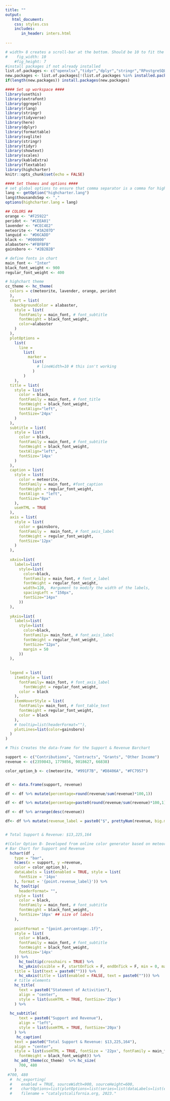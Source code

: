 ```yaml
---
title: ""
output:
   html_document:
    css: styles.css
    includes:
       in_header: inters.html
       
---
```

<!-- link to Google Font -->
<link href="https://fonts.googleapis.com/css2?family=Inter:wght@100;200;300;400;500;600;700;800;900&display=swap" rel="stylesheet">

```r
# width> 8 creates a scroll-bar at the bottom. Should be 10 to fit the page
#    fig_width: 10
    #fig_height: 7
#install packages if not already installed
list.of.packages <- c("openxlsx","tidyr","dplyr","stringr","RPostgreSQL","data.table") #,"plyr"
new.packages <- list.of.packages[!(list.of.packages %in% installed.packages()[,"Package"])]
if(length(new.packages)) install.packages(new.packages)

#### Set up workspace ####
library(usethis)
library(extrafont)
library(ggrepel)
library(rlang)
library(stringr)
library(tidyverse)
library(here)
library(dplyr)
library(formattable)
library(svglite)
library(stringr)
library(tidyr)
library(showtext)
library(scales)
library(kableExtra)
library(flextable)
library(highcharter)
knitr::opts_chunk$set(echo = FALSE)

```

```r
#### Set themes and options ####
# set global options to ensure that comma separator is a comma for highchart graphs
lang <- getOption("highcharter.lang")
lang$thousandsSep <- ","
options(highcharter.lang = lang)

## COLORS ##
orange <- "#F25922"
peridot <- "#CEEA01"
lavender <- "#CEC4E2"
meteorite <- "#3A207D"
languid <- "#D6CADD"
black <- "#000000"
alabaster<-"#FBFBFB"
gainsboro <- "#2B2B2B"

# define fonts in chart
main_font <- "Inter"
black_font_weight <- 900
regular_font_weight <- 400

# highchart theme 
cc_theme <- hc_theme(
  colors = c(meteorite, lavender, orange, peridot
  ),
  chart = list(
    backgroundColor = alabaster,
    style = list(
      fontFamily = main_font, # font_subtitle
      fontWeight = black_font_weight,
      color=alabaster
    ) 
  ),
  plotOptions = 
    list(
      line = 
        list(
          marker = 
            list(
              # lineWidth=10 # this isn't working
            )
        )
    ),
  title = list(
    style = list(
      color = black,
      fontFamily = main_font, # font_title
      fontWeight = black_font_weight,
      textAlign="left",
      fontSize='24px'
    )
  ),
  subtitle = list(
    style = list(
      color = black, 
      fontFamily = main_font, # font_subtitle
      fontWeight = black_font_weight,
      textAlign="left",
      fontSize='14px'
    )
  ),
  caption = list(
    style = list(
      color = meteorite,
      fontFamily = main_font, #font_caption
      fontWeight = regular_font_weight,
      textAlign = "left",
      fontSize="8px"
    ),
    useHTML = TRUE
  ),
  axis = list(
    style = list(
      color = gainsboro,
      fontFamily =  main_font, # font_axis_label
      fontWeight = regular_font_weight,
      fontSize='12px'
    )
  ),
  
  xAxis=list(
    labels=list(
      style=list(
        color=black,
        fontFamily = main_font, # font_x_label
        fontWeight = regular_font_weight,
        width=120,  #argument to modify the width of the labels,
        spacingLeft = "150px",
        fontSize="14px"
      ))
  ),
  
  yAxis=list(
    labels=list(
      style=list(
        color=black,
        fontFamily= main_font, # font_axis_label
        fontWeight = regular_font_weight,
        fontSize="12px",
        margin = 50
      ))
  ),
  
  
  legend = list(
    itemStyle = list(
      fontFamily= main_font, # font_axis_label
        fontWeight = regular_font_weight,
      color = black
    ),
    itemHoverStyle = list(
      fontFamily= main_font, # font_table_text
      fontWeight = regular_font_weight,
      color = black
    ),
    # tooltip=list(headerFormat=""),
    plotLines=list(color=gainsboro)
  )
)

```


```r

# This Creates the data-frame for the Support & Revenue Barchart

support <- c("Contributions", "Contracts", "Grants", "Other Income")
revenue <- c(2359843, 1779856, 9018627, 66838)

color_option_b <- c(meteorite, "#991F7B", "#D8406A", "#FC7957")


df <- data.frame(support, revenue)

df <- df %>% mutate(percentage=round(revenue/sum(revenue)*100,1))

df <- df %>% mutate(percentage=paste0(round(revenue/sum(revenue)*100,1),"%"))

df <- df %>% arrange(desc(revenue))

df<- df %>% mutate(revenue_label = paste0("$", prettyNum(revenue, big.mark = ",", scientific = FALSE)))


# Total Support & Revenue: $13,225,164


```

```r
#(Color Option B- Developed from online color generator based on meteorite https://mycolor.space/?hex=%233A207D&sub=1)
# Bar Chart for Support and Revenue 
  hchart(df ,
    type = "bar",
    hcaes(x = support, y =revenue,
    color = color_option_b),
    dataLabels = list(enabled = TRUE, style = list(
      fontSize = '14px'
    ), format = '{point.revenue_label}')) %>% 
    hc_tooltip(
      headerFormat= "",
    style = list(
      color = black, 
      fontFamily = main_font, # font_subtitle
      fontWeight = black_font_weight,
      fontSize='16px' ## size of labels
    ), 
    
    pointFormat = "{point.percentage:.1f}", 
    style = list(
      color = black, 
      fontFamily = main_font, # font_subtitle
      fontWeight = black_font_weight,
      fontSize='14px'
    )) %>%
      hc_tooltip(crosshairs = TRUE) %>% 
      hc_yAxis(visible = F, startOnTick = F, endOnTick = F, min = 0, max = 9200000, 
    title = list(text = paste0(""))) %>%
      hc_xAxis(title = list(enabled = FALSE, text = paste0(""))) %>%
    # title elements
    hc_title(
      text = paste0("Statement of Activities"),
      align = "center", 
      style = list(useHTML = TRUE, fontSize='25px')
    ) %>% 
  
  hc_subtitle(
      text = paste0("Support and Revenue"),
      align = "left", 
      style = list(useHTML = TRUE, fontSize='20px')
    ) %>%
     hc_caption(
    text = paste0("Total Support & Revenue: $13,225,164"),
    align = "center",
    style = list(useHTML = TRUE, fontSize = '22px', fontFamily = main_font, # font_title
      fontWeight = black_font_weight)) %>%
    hc_add_theme(cc_theme)  %>% hc_size(
      700, 480
    )
 #700, 480
  #  hc_exporting(
  #    enabled = TRUE, sourceWidth=900, sourceHeight=600, 
  #    chartOptions=list(plotOptions=list(series=list(dataLabels=list(enabled=TRUE, format='{y} %')))),
  #    filename = "catalystcalifornia.org, 2023."

```
<style>
.container-fluid {
   padding-left: 0px;
   padding-right: 0px;
   height: 100% !important;
   width: 100% !important;
}
</style>

<script>
  widg = document.getElementsByClassName('html-widget'); //find widgets
  for (let i = 0; i < widg.length; i++) { //loop through
    document.getElementsByClassName('highchart')[i].style.width = '100%'; //adjust width
    document.getElementsByClassName('highchart')[i].style.height = '100%'; //adjust height
  }
</script>



